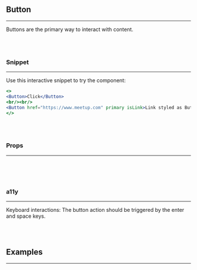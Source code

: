 
## Button
---
Buttons are the primary way to interact with content.

<br/>
<br/>

### Snippet
---

Use this interactive snippet to try the component:
<br/>

```.jsx
<>
<Button>Click</Button>
<br/><br/>
<Button href="https://www.meetup.com" primary isLink>Link styled as Buton</Button>
</>
```
<br/>
<br/>

### Props
---
<br/>
<PropsTable propMetaData={Button.__docgenInfo} />

<br/>
<br/>

### a11y
---
Keyboard interactions: The button action should be triggered by the enter and space keys.

<br/>
<br/>

## Examples
---

<Example />
